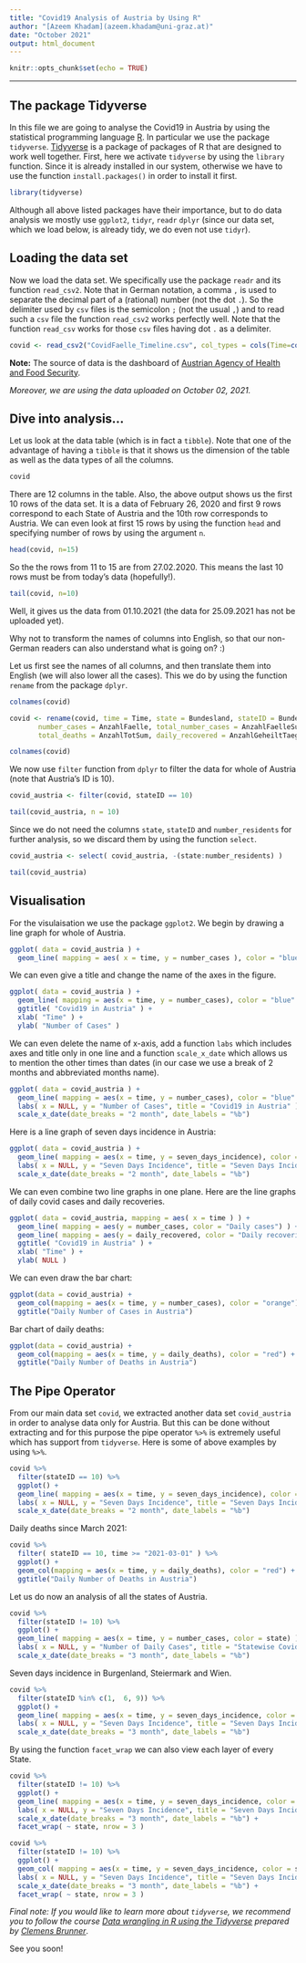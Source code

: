 ---
title: "Covid19 Analysis of Austria by Using R"
author: "[Azeem Khadam](azeem.khadam@uni-graz.at)"
date: "October 2021"
output: html_document
---

```{r setup, include=FALSE}
knitr::opts_chunk$set(echo = TRUE)
```

---

## The package Tidyverse

In this file we are going to analyse the Covid19 in Austria by using the statistical programming language [R](https://www.r-project.org/). In particular we use the package `tidyverse`. [Tidyverse](https://www.tidyverse.org/) is a package of packages of R that are designed to work well together. 
First, here we activate `tidyverse` by using the `library` function. Since it is already installed in our system, otherwise we have to use the function `install.packages()` in order to install it first.

```{r}
library(tidyverse)
```

Although all above listed packages have their importance, but to do data analysis we mostly use
`ggplot2`, `tidyr`, `readr` `dplyr` (since our data set, which we load below, is already tidy, we do even not use `tidyr`).

## Loading the data set

Now we load the data set. We specifically use the package `readr` and its function `read_csv2`. Note that in German notation, a comma `,` is used to separate the decimal part of a (rational) number (not the dot `.`). So the delimiter used by `csv` files is the semicolon `;` (not the usual `,`) and to read such a `csv` file the function `read_csv2` works perfectly well. Note that the function `read_csv` works for those `csv` files having dot `.` as a delimiter.

```{r}
covid <- read_csv2("CovidFaelle_Timeline.csv", col_types = cols(Time=col_date("%d.%m.%Y %H:%M:%S " )) )
```

**Note:** The source of data is the dashboard of [Austrian Agency of Health and Food Security](https://covid19-dashboard.ages.at).

*Moreover, we are using the data uploaded on October 02, 2021.*

## Dive into analysis...

Let us look at the data table (which is in fact a `tibble`). Note that one of the advantage of having a `tibble` is that it shows us the dimension of the table as well as the data types of all the columns.

```{r}
covid
```

There are 12 columns in the table. Also, the above output shows us the first 10 rows of the data set. It is a data of February 26, 2020 and first 9 rows correspond to each State of Austria and the 10th row corresponds to Austria. We can even look at first 15 rows by using the function `head` and specifying number of rows by using the argument `n`.

```{r}
head(covid, n=15)
```

So the the rows from 11 to 15 are from 27.02.2020. This means the last 10 rows must be from today's data (hopefully!).

```{r}
tail(covid, n=10)
```

Well, it gives us the data from 01.10.2021 (the data for 25.09.2021 has not be uploaded yet).

Why not to transform the names of columns into English, so that our non-German readers can also understand what is going on? :)

Let us first see the names of all columns, and then translate them into English (we will also lower all the cases). This we do by using the function `rename` from the package `dplyr`.

```{r}
colnames(covid)

covid <- rename(covid, time = Time, state = Bundesland, stateID = BundeslandID, number_residents = AnzEinwohner,
       number_cases = AnzahlFaelle, total_number_cases = AnzahlFaelleSum, seven_days_number_cases = AnzahlFaelle7Tage, seven_days_incidence = SiebenTageInzidenzFaelle, daily_deaths = AnzahlTotTaeglich,
       total_deaths = AnzahlTotSum, daily_recovered = AnzahlGeheiltTaeglich, total_recovered = AnzahlGeheiltSum )

colnames(covid)
```

We now use `filter` function from `dplyr` to filter the data for whole of Austria (note that Austria's ID is 10).

```{r}
covid_austria <- filter(covid, stateID == 10)

tail(covid_austria, n = 10)
```

Since we do not need the columns `state`, `stateID` and `number_residents` for further analysis, so we discard them by using the function `select`.

```{r}
covid_austria <- select( covid_austria, -(state:number_residents) )

tail(covid_austria)
```

## Visualisation

For the visulaisation we use the package `ggplot2`. We begin by drawing a line graph for whole of Austria.

```{r}
ggplot( data = covid_austria ) +
  geom_line( mapping = aes( x = time, y = number_cases ), color = "blue" )

```

We can even give a title and change the name of the axes in the figure.

```{r}
ggplot( data = covid_austria ) +
  geom_line( mapping = aes(x = time, y = number_cases), color = "blue" ) +
  ggtitle( "Covid19 in Austria" ) +
  xlab( "Time" ) +
  ylab( "Number of Cases" )
```

We can even delete the name of x-axis, add a function `labs` which includes axes and title only in one line and a function `scale_x_date` which allows us to mention the other times than dates (in our case we use a break of 2 months and abbreviated months name).

```{r}
ggplot( data = covid_austria ) +
  geom_line( mapping = aes(x = time, y = number_cases), color = "blue" ) +
  labs( x = NULL, y = "Number of Cases", title = "Covid19 in Austria" ) +
  scale_x_date(date_breaks = "2 month", date_labels = "%b")
```

Here is a line graph of seven days incidence in Austria:

```{r}
ggplot( data = covid_austria ) +
  geom_line( mapping = aes(x = time, y = seven_days_incidence), color = "blue" ) +
  labs( x = NULL, y = "Seven Days Incidence", title = "Seven Days Incidence in Austria" ) +
  scale_x_date(date_breaks = "2 month", date_labels = "%b")
```

We can even combine two line graphs in one plane. Here are the line graphs of daily covid cases and daily recoveries.

```{r}
ggplot( data = covid_austria, mapping = aes( x = time ) ) +
  geom_line( mapping = aes(y = number_cases, color = "Daily cases") ) +
  geom_line( mapping = aes(y = daily_recovered, color = "Daily recoveries") ) +
  ggtitle( "Covid19 in Austria" ) +
  xlab( "Time" ) +
  ylab( NULL )
```

We can even draw the bar chart:

```{r}
ggplot(data = covid_austria) +
  geom_col(mapping = aes(x = time, y = number_cases), color = "orange") +
  ggtitle("Daily Number of Cases in Austria")
```

Bar chart of daily deaths:

```{r}
ggplot(data = covid_austria) +
  geom_col(mapping = aes(x = time, y = daily_deaths), color = "red") +
  ggtitle("Daily Number of Deaths in Austria")
```

## The Pipe Operator

From our main data set `covid`, we extracted another data set `covid_austria` in order to analyse data only for Austria. But this can be done without extracting and for this purpose the pipe operator `%>%` is extremely useful which has support from `tidyverse`. Here is some of above examples by using `%>%`.

```{r}
covid %>%
  filter(stateID == 10) %>%
  ggplot() +
  geom_line( mapping = aes(x = time, y = seven_days_incidence), color = "blue" ) +
  labs( x = NULL, y = "Seven Days Incidence", title = "Seven Days Incidence in Austria" ) +
  scale_x_date(date_breaks = "2 month", date_labels = "%b")
```

Daily deaths since March 2021:

```{r}
covid %>%
  filter( stateID == 10, time >= "2021-03-01" ) %>%
  ggplot() +
  geom_col(mapping = aes(x = time, y = daily_deaths), color = "red") +
  ggtitle("Daily Number of Deaths in Austria")
```

Let us do now an analysis of all the states of Austria.

```{r}
covid %>%
  filter(stateID != 10) %>%
  ggplot() +
  geom_line( mapping = aes(x = time, y = number_cases, color = state) ) +
  labs( x = NULL, y = "Number of Daily Cases", title = "Statewise Covid19 Analysis" ) +
  scale_x_date(date_breaks = "3 month", date_labels = "%b")
```

Seven days incidence in Burgenland, Steiermark and Wien.


```{r}
covid %>%
  filter(stateID %in% c(1,  6, 9)) %>%
  ggplot() +
  geom_line( mapping = aes(x = time, y = seven_days_incidence, color = state) ) +
  labs( x = NULL, y = "Seven Days Incidence", title = "Seven Days Incidence in Burgenland, Steiermark and Wien" ) +
  scale_x_date(date_breaks = "3 month", date_labels = "%b")
```

By using the function `facet_wrap` we can also view each layer of every State.
```{r}
covid %>%
  filter(stateID != 10) %>%
  ggplot() +
  geom_line( mapping = aes(x = time, y = seven_days_incidence, color = state) ) +
  labs( x = NULL, y = "Seven Days Incidence", title = "Seven Days Incidence in All States" ) +
  scale_x_date(date_breaks = "3 month", date_labels = "%b") +
  facet_wrap( ~ state, nrow = 3 )
```

```{r}
covid %>%
  filter(stateID != 10) %>%
  ggplot() +
  geom_col( mapping = aes(x = time, y = seven_days_incidence, color = state) ) +
  labs( x = NULL, y = "Seven Days Incidence", title = "Seven Days Incidence in All States" ) +
  scale_x_date(date_breaks = "3 month", date_labels = "%b") +
  facet_wrap( ~ state, nrow = 3 )
```

*Final note: If you would like to learn more about `tidyverse`, we recommend you to follow the course [Data wrangling in R using the Tidyverse](https://github.com/cbrnr/r_tidyverse) prepared by [Clemens Brunner](https://github.com/cbrnr)*.

See you soon!
